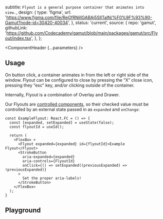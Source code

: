 


  subtitle: `Flyout is a general purpose container that animates into view.`,
  design: {
    type: 'figma',
    url: 'https://www.figma.com/file/ReGfRNillGABAj5SlITalN/%F0%9F%93%90-Gamut?node-id=30420-40034',
  },
  status: 'current',
  source: {
    repo: 'gamut',
    githubLink:
      'https://github.com/Codecademy/gamut/blob/main/packages/gamut/src/Flyout/index.tsx',
  },
};

<Meta of={FlyoutStories} />

<ComponentHeader {...parameters} />

## Usage

On button click, a container animates in from the left or right side of the window. Flyout can be configured to close by pressing the “X” close icon, pressing they “esc” key, and/or clicking outside of the container.

Internally, Flyout is a combination of <LinkTo id="Molecules/Modals/Overlay">Overlay</LinkTo> and <LinkTo id="Atoms/Drawer">Drawer</LinkTo>.

Our Flyouts are [controlled components](https://reactjs.org/docs/forms.html#controlled-components), so their checked value must be controlled by an external state passed in as `expanded` and `onChange`:

```tsx
const ExampleFlyout: React.FC = () => {
  const [expanded, setExpanded] = useState(false);
  const flyoutId = useId();

  return (
    <FlexBox >
      <Flyout expanded={expanded} id={flyoutId}>Example Flyout</Flyout>
      <StrokeButton
        aria-expanded={expanded}
        aria-controls={FlyoutId}
        onClick={() => setExpanded((previousExpanded) => !previousExpanded)}
      >
        Set the proper aria-labels!
      </StrokeButton>
    </FlexBox>
  );
}
```

## Playground

<Canvas sourceState="shown" of={FlyoutStories.FlyoutExample} />

<Controls />
